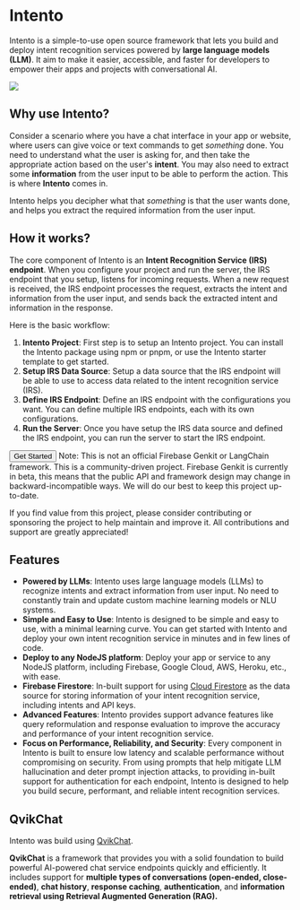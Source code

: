 
<h1 className="font-bold text-3xl mt-2 nx-text-primary-600">Intento</h1>

<span className="font-bold">Intento</span> is a simple-to-use open source
framework that lets you build and deploy intent recognition services powered by
**large language models (LLM)**. It aim to make it easier, accessible, and
faster for developers to empower their apps and projects with conversational AI.

<Img
  src="/images/intento_irs_demo.svg"
  showSubtitle="true"
  subtitle="Example of an intent recognition service built using Intento"
  priority={true}
  className="mt-5"
/>

## Why use Intento?

Consider a scenario where you have a chat interface in your app or website, where users can give voice or text commands to get _something_ done. You need to understand what the user is asking for, and then take the appropriate action based on the user's **intent**. You may also need to extract some **information** from the user input to be able to perform the action. This is where **Intento** comes in.

Intento helps you decipher what that _something_ is that the user wants done, and helps you extract the required information from the user input.

## How it works?

The core component of Intento is an **Intent Recognition Service (IRS) endpoint**. When you configure your project and run the server, the IRS endpoint that you setup, listens for incoming requests. When a new request is received, the IRS endpoint processes the request, extracts the intent and information from the user input, and sends back the extracted intent and information in the response.

Here is the basic workflow:

1. **Intento Project**: First step is to setup an Intento project. You can install the Intento package using npm or pnpm, or use the Intento starter template to get started.
2. **Setup IRS Data Source**: Setup a data source that the IRS endpoint will be able to use to access data related to the intent recognition service (IRS).
3. **Define IRS Endpoint**: Define an IRS endpoint with the configurations you want. You can define multiple IRS endpoints, each with its own configurations.
4. **Run the Server**: Once you have setup the IRS data source and defined the IRS endpoint, you can run the server to start the IRS endpoint.

<Button variant="default" className="my-5">
  <Link href="/getting-started" className="no-style-link flex flex-row gap-1">
    <span>Get Started</span> <ChevronRight strokeWidth="1.8px" />
  </Link>
</Button>

<Notice>
  Note: This is not an official Firebase Genkit or LangChain framework. This is
  a community-driven project. Firebase Genkit is currently in beta, this means
  that the public API and framework design may change in backward-incompatible
  ways. We will do our best to keep this project up-to-date.
</Notice>

If you find value from this project, please consider contributing or sponsoring the project to help maintain and improve it. All contributions and support are greatly appreciated!

<SponsorBtn variant="outline" className="my-5"></SponsorBtn>

## Features

- **Powered by LLMs**: Intento uses large language models (LLMs) to recognize intents and extract information from user input. No need to constantly train and update custom machine learning models or NLU systems.
- **Simple and Easy to Use**: Intento is designed to be simple and easy to use, with a minimal learning curve. You can get started with Intento and deploy your own intent recognition service in minutes and in few lines of code.
- **Deploy to any NodeJS platform**: Deploy your app or service to any NodeJS platform, including Firebase, Google Cloud, AWS, Heroku, etc., with ease.
- **Firebase Firestore**: In-built support for using [Cloud Firestore](https://firebase.google.com/docs/firestore) as the data source for storing information of your intent recognition service, including intents and API keys.
- **Advanced Features**: Intento provides support advance features like query reformulation and response evaluation to improve the accuracy and performance of your intent recognition service.
- **Focus on Performance, Reliability, and Security**: Every component in Intento is built to ensure low latency and scalable performance without compromising on security. From using prompts that help mitigate LLM hallucination and deter prompt injection attacks, to providing in-built support for authentication for each endpoint, Intento is designed to help you build secure, performant, and reliable intent recognition services.

## QvikChat

Intento was build using [QvikChat](https://qvikchat.pkural.ca).

**QvikChat** is a framework that provides you with a solid foundation to build powerful AI-powered chat service endpoints quickly and efficiently. It includes support for **multiple types of conversations (open-ended, close-ended)**, **chat history**, **response caching**, **authentication**, and **information retrieval using Retrieval Augmented Generation (RAG).**
